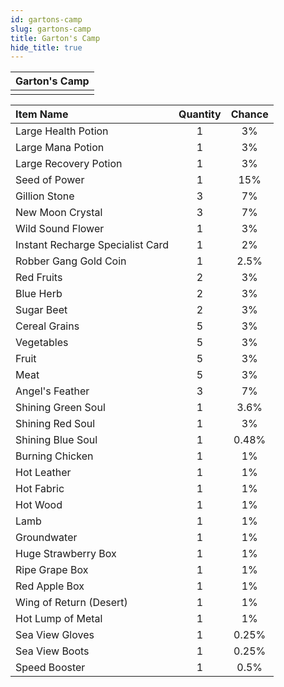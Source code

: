 ---
id: gartons-camp
slug: gartons-camp
title: Garton's Camp
hide_title: true
---


| Garton's Camp |
| :------------: |
| <MapIcon iconId="187"/> |

|Item Name|Quantity|Chance|
|:--|:-:|:-:|
| <ItemIcon iconId="1004" height="32" /> Large Health Potion|1|3%|
| <ItemIcon iconId="1007" height="32" /> Large Mana Potion|1|3%|
| <ItemIcon iconId="1010" height="32" /> Large Recovery Potion|1|3%|
| <ItemIcon iconId="1012" height="32" /> Seed of Power|1|15%|
| <ItemIcon iconId="1013" height="32" /> Gillion Stone|3|7%|
| <ItemIcon iconId="1028" height="32" /> New Moon Crystal|3|7%|
| <ItemIcon iconId="1086" height="32" /> Wild Sound Flower|1|3%|
| <ItemIcon iconId="2144" height="32" /> Instant Recharge Specialist Card|1|2%|
| <ItemIcon iconId="1872" height="32" /> Robber Gang Gold Coin|1|2.5%|
| <ItemIcon iconId="2099" height="32" /> Red Fruits|2|3%|
| <ItemIcon iconId="2100" height="32" /> Blue Herb|2|3%|
| <ItemIcon iconId="2102" height="32" /> Sugar Beet|2|3%|
| <ItemIcon iconId="2114" height="32" /> Cereal Grains|5|3%|
| <ItemIcon iconId="2115" height="32" /> Vegetables|5|3%|
| <ItemIcon iconId="2116" height="32" /> Fruit|5|3%|
| <ItemIcon iconId="2117" height="32" /> Meat|5|3%|
| <ItemIcon iconId="2282" height="32" /> Angel's Feather|3|7%|
| <ItemIcon iconId="2283" height="32" /> Shining Green Soul|1|3.6%|
| <ItemIcon iconId="2284" height="32" /> Shining Red Soul|1|3%|
| <ItemIcon iconId="2285" height="32" /> Shining Blue Soul|1|0.48%|
| <ItemIcon iconId="2351" height="32" /> Burning Chicken|1|1%|
| <ItemIcon iconId="2047" height="32" /> Hot Leather|1|1%|
| <ItemIcon iconId="2043" height="32" /> Hot Fabric|1|1%|
| <ItemIcon iconId="2039" height="32" /> Hot Wood|1|1%|
| <ItemIcon iconId="2379" height="32" /> Lamb|1|1%|
| <ItemIcon iconId="2380" height="32" /> Groundwater|1|1%|
| <ItemIcon iconId="2381" height="32" /> Huge Strawberry Box|1|1%|
| <ItemIcon iconId="2382" height="32" /> Ripe Grape Box|1|1%|
| <ItemIcon iconId="2383" height="32" /> Red Apple Box|1|1%|
| <ItemIcon iconId="2384" height="32" /> Wing of Return (Desert)|1|1%|
| <ItemIcon iconId="2035" height="32" /> Hot Lump of Metal|1|1%|
| <ItemIcon iconId="705" height="32" /> Sea View Gloves|1|0.25%|
| <ItemIcon iconId="65" height="32" /> Sea View Boots|1|0.25%|
| <ItemIcon iconId="1426" height="32" /> Speed Booster|1|0.5%|

